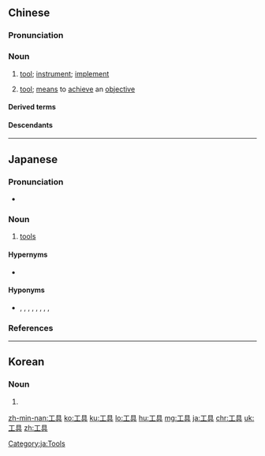 ==Chinese==
{{zh-forms}}

===Pronunciation===
{{zh-pron
|m=gōngjù
|c=gung1 geoi6
|h=pfs=kûng-khí
|mn=kang-khū
|ma=Zh-gongjù.ogg
|cat=n
}}

===Noun===
{{zh-noun}}

# [[tool]]; [[instrument]]; [[implement]] {{zh-mw|m:件}}
#: {{zh-x|生產 工具|'''tools''' used in production}}
#: {{zh-x|書寫 工具|writing '''implement'''}}
# [[tool]]; [[means]] to [[achieve]] an [[objective]]
#: {{zh-x|交流 工具|'''means''' of communication}}
#: {{zh-x|書 是 傳遞 文明 的 工具。|Books are a '''tool''' for transmitting civilization.}}

====Derived terms====
{{zh-der|工具鋼|工具書|交通工具}}

====Descendants====
{{CJKV||こうぐ|공구|công cụ}}

{{zh-cat|Elementary}}

----

==Japanese==
{{ja-kanjitab|こう|ぐ|yomi=on}}
{{wikipedia|lang=ja}}

===Pronunciation===
* {{ja-pron|こうぐ|acc=1|y=o|acc_ref=NHK}}

===Noun===
{{ja-noun|こうぐ}}

# [[tool]]s {{gloss|especially for [[craftsmanship]] or [[carpentry]]}}

====Hypernyms====
* {{ja-l|道具|どうぐ}}

====Hyponyms====
* {{ja-l|金槌|かなづち}}, {{ja-l|鉋|かんな}}, {{ja-l|スパナ}}, {{ja-l|鏨|たがね}}, {{ja-l|鋸|のこぎり}}, {{ja-l|鑿|のみ}}, {{ja-l|半田鏝|はんだごて}}, {{ja-l|ペンチ}}, {{ja-l|やすり}}

[[Category:ja:Tools]]

===References===
<references />

----

==Korean==
{{ko-hanjatab|工|具}}

===Noun===
{{ko-noun|rv=gonggu|hangeul=공구}}

# {{hanja form of|공구|[[tool]]}}

[[zh-min-nan:工具]]
[[ko:工具]]
[[ku:工具]]
[[lo:工具]]
[[hu:工具]]
[[mg:工具]]
[[ja:工具]]
[[chr:工具]]
[[uk:工具]]
[[zh:工具]]